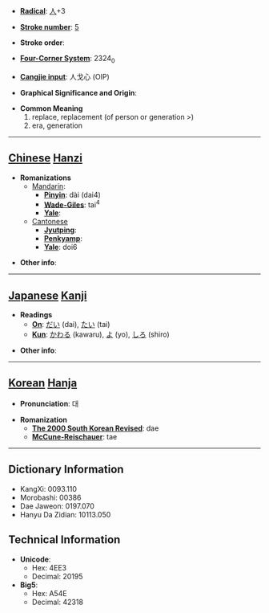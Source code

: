 * '''[[Wiktionary:Chinese radical index| Radical]]''': [[Wiktionary:Chinese radical index 人|人]]+3

* '''[[Wiktionary:Chinese total strokes index|Stroke number]]''': [[Wiktionary:Chinese total strokes index 5|5]]

* '''Stroke order''': 

* '''[[Wiktionary:Chinese four corner index|Four-Corner System]]''': 2324<sub>0</sub>

* '''[[Wiktionary:Chinese Cangjie index|Cangjie input]]''': 人戈心 (OIP)

* '''Graphical Significance and Origin''': 

* '''Common Meaning'''
*#replace, replacement (of person or generation >)
*# era, generation


----

== [[Chinese]] [[Hanzi]] ==

* '''Romanizations'''
** [[Mandarin]]:
*** '''[[Pinyin]]''': dài (dai4)
*** '''[[Wade-Giles]]''': tai<sup>4</sup>
*** '''[[Yale]]''': 
**[[Cantonese]]
***'''[[Jyutping]]''':
***'''[[Penkyamp]]''': 
***'''[[Yale]]''': doi6

* '''Other info''': 

----

== [[Japanese]] [[Kanji]] ==

* '''Readings'''
** '''[[On]]''': [[だい]] (dai), [[たい]] (tai)
** '''[[Kun]]''': [[かわる]] (kawaru), [[よ]] (yo), [[しろ]] (shiro)

* '''Other info''':  

----

== [[Korean]] [[Hanja]] ==

* '''Pronunciation''': 대

* '''Romanization'''
** '''[[The 2000 South Korean Revised Romanization|The 2000 South Korean Revised]]''': dae
** '''[[McCune-Reischauer]]''': tae

----

== Dictionary Information ==

* KangXi: 0093.110
* Morobashi: 00386
* Dae Jaweon: 0197.070
* Hanyu Da Zidian: 10113.050

== Technical Information ==

* '''Unicode''':
** Hex: 4EE3
** Decimal: 20195
* '''Big5''':
** Hex: A54E
** Decimal: 42318